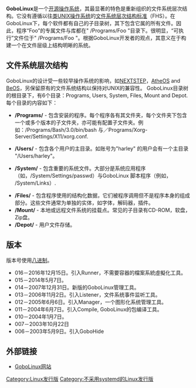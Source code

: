 {{noteTA
|G1=IT
|G2=FL
}}
{{Infobox OS
| name                   = GoboLinux
| logo                   = 
| screenshot             = GoboLinux 016.png
| screenshot_size        = 300px
| caption                = 
| website                = http://gobolinux.org/
| developer              = 
| family                 = [[Linux|Linux]]
| source_model           = [[自由软件|自由软件]]
| released               = 
| latest_release_version = 017
| latest_release_date    = {{Release date and age|2020|05|25}}
| latest_preview_version = 017 beta
| latest_preview_date    = {{Release date and age|2020|04|17}}
| marketing_target       = 
| language               = 
| kernel_type            = [[整塊性核心|整塊性核心]]（[[Linux内核|Linux]]）
| ui                     = [[Awesome|Awesome]]
| license                = [[GNU通用公共许可证|GNU通用公共许可证]]
| working_state          = 進行中
| supported_platforms    = x86_64
| updatemodel            = 
| package_manager        = 
}}

'''GoboLinux'''是一个[[开源|开源]][[操作系统|操作系统]]，其最显著的特色是重新组织的文件系统层次结构。它没有遵循以往[[类UNIX|类UNIX]][[操作系统|操作系统]]的[[文件系统层次结构标准|文件系统层次结构标准]]（FHS）。在GoboLinux下，每个软件都有自己的子目录树，其下包含它属的所有文件。因此，程序“Foo”的专属文件与库都在" /Programs/Foo "目录下。很明显，“可执行”文件位于" /Programs/Foo "。根据GoboLinux开发者的观点，其意义在于构建一个在文件层级上结构明晰的系统。

== 文件系统层次结构 ==

GoboLinux的设计受一些较早操作系统的影响，如[[NEXTSTEP|NEXTSTEP]]，[[AtheOS|AtheOS]] and [[BeOS|BeOS]]，另保留原有的文件系统结构以保持对UNIX的兼容性。 GoboLinux目录树的根目录下，有6个目录：Programs, Users, System, Files, Mount and Depot. 每个目录的内容如下：

* '''/Programs/''' - 包含安装的程序。每个程序各有其文件夹，每个文件夹下包含一个或多个版本的子文件夹，亦可能有配置子文件夹。例如：/Programs/Bash/3.0/bin/bash 与／Programs/Xorg-Server/Settings/X11/xorg.conf.

* '''/Users/''' - 包含各个用户的主目录。如账号为"harley" 的用户会有一个主目录 "/Users/harley"。

* '''/System/''' - 包含重要的系统文件。大部分是系统应用程序（如，/System/Settings/passwd）与GoboLinux 脚本程序（例如， /System/Links）.

* '''/Files/''' - 包含程序使用的结构化数据，它们被程序调用但不是程序本身的组成部分。这些文件通常为单独的实体，如字体，解码器，插件。
* '''/Mount/''' - 本地或远程文件系统的挂载点。常见的子目录有CD-ROM，软盘，Zip盘。
* '''/Depot/''' - 用户文件存储。

== 版本 ==

版本号使用[[八进制|八进制]]。
* 016－2016年12月15日。引入Runner，不需要容器的檔案系統虛擬化工具。
* 015－2014年5月7日。
* 014－2007年12月31日。新版的GoboLinux管理工具。
* 013－2006年11月2日。引入Listener，文件系统事件监听工具。
* 012－2005年6月6日。引入Manager，一个图形化系统管理工具。
* 011－2004年6月7日。引入Compile, GoboLinux的包编译工具。
* 010－2004年1月7日。
* 007－2003年10月22日
* 006－2003年5月9日。引入GoboHide

== 外部链接 ==
* [http://www.gobolinux.org/ GoboLinux网站]{{Wayback|url=http://www.gobolinux.org/ |date=20071224083707 }}

{{linux-distro}}

[[Category:Linux发行版|Category:Linux发行版]]
[[Category:不采用systemd的Linux发行版|Category:不采用systemd的Linux发行版]]